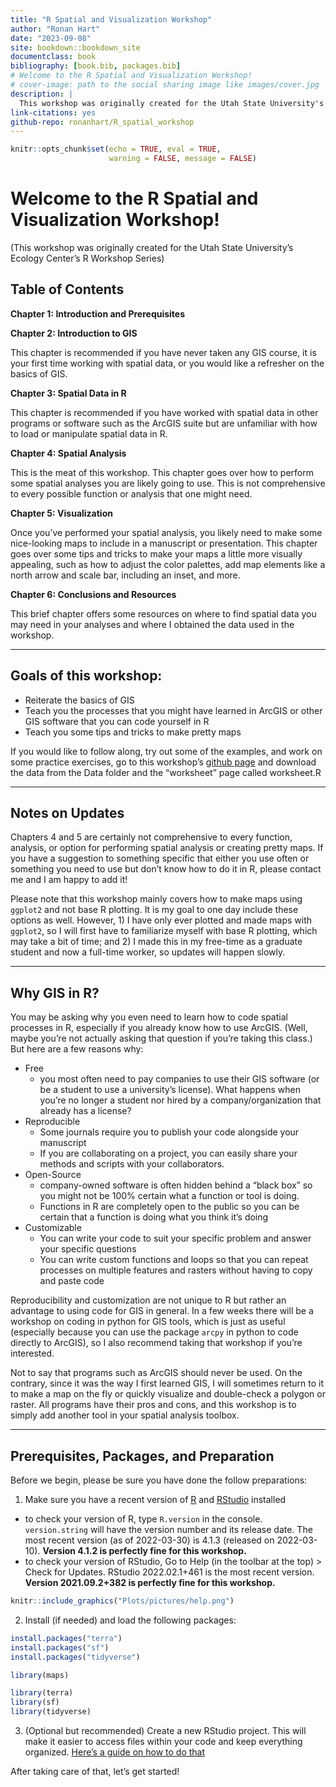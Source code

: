 ```yaml
--- 
title: "R Spatial and Visualization Workshop"
author: "Ronan Hart"
date: "2023-09-08"
site: bookdown::bookdown_site
documentclass: book
bibliography: [book.bib, packages.bib]
# Welcome to the R Spatial and Visualization Workshop!
# cover-image: path to the social sharing image like images/cover.jpg
description: |
  This workshop was originally created for the Utah State University's Ecology Center's R Workshop Series
link-citations: yes
github-repo: ronanhart/R_spatial_workshop
---
```


```r
knitr::opts_chunk$set(echo = TRUE, eval = TRUE, 
                      warning = FALSE, message = FALSE)
```

<style>
p.caption {
  font-size: 0.7em;
}
</style>

# Welcome to the R Spatial and Visualization Workshop!

(This workshop was originally created for the Utah State University's Ecology Center's R Workshop Series)

## Table of Contents {-}

**Chapter 1: Introduction and Prerequisites**

**Chapter 2: Introduction to GIS**

This chapter is recommended if you have never taken any GIS course, it is your first time working with spatial data, or you would like a refresher on the basics of GIS.

**Chapter 3: Spatial Data in R**

This chapter is recommended if you have worked with spatial data in other programs or software such as the ArcGIS suite but are unfamiliar with how to load or manipulate spatial data in R.

**Chapter 4: Spatial Analysis**

This is the meat of this workshop. This chapter goes over how to perform some spatial analyses you are likely going to use. This is not comprehensive to every possible function or analysis that one might need. 

**Chapter 5: Visualization**

Once you've performed your spatial analysis, you likely need to make some nice-looking maps to include in a manuscript or presentation. This chapter goes over some tips and tricks to make your maps a little more visually appealing, such as how to adjust the color palettes, add map elements like a north arrow and scale bar, including an inset, and more.

**Chapter 6: Conclusions and Resources**

This brief chapter offers some resources on where to find spatial data you may need in your analyses and where I obtained the data used in the workshop.

***

## Goals of this workshop: {-}

* Reiterate the basics of GIS
* Teach you the processes that you might have learned in ArcGIS or other GIS software that you can code yourself in R
* Teach you some tips and tricks to make pretty maps 

If you would like to follow along, try out some of the examples, and work on some practice exercises, go to this workshop's [github page](https://github.com/ronanhart/R_Spatial_Workshop) and download the data from the Data folder and the "worksheet" page called worksheet.R

*** 

## Notes on Updates {-}

Chapters 4 and 5 are certainly not comprehensive to every function, analysis, or option for performing spatial analysis or creating pretty maps. If you have a suggestion to something specific that either you use often or something you need to use but don't know how to do it in R, please contact me and I am happy to add it!

Please note that this workshop mainly covers how to make maps using `ggplot2` and not base R plotting. It is my goal to one day include these options as well. However, 1) I have only ever plotted and made maps with `ggplot2`, so I will first have to familiarize myself with base R plotting, which may take a bit of time; and 2) I made this in my free-time as a graduate student and now a full-time worker, so updates will happen slowly.

*** 

## Why GIS in R? {-}

You may be asking why you even need to learn how to code spatial processes in R, especially if you already know how to use ArcGIS. (Well, maybe you're not actually asking that question if you’re taking this class.) But here are a few reasons why:

* Free
  + you most often need to pay companies to use their GIS software (or be a           student to use a university's license). What happens when you're no longer a      student nor hired by a company/organization that already has a license?
* Reproducible
  + Some journals require you to publish your code alongside your manuscript
  + If you are collaborating on a project, you can easily share your methods and scripts with your collaborators. 
* Open-Source
  + company-owned software is often hidden behind a "black box" so you might not be 100% certain what a function or tool is doing. 
  + Functions in R are completely open to the public so you can be certain that a function is doing what you think it's doing
* Customizable
  + You can write your code to suit your specific problem and answer your specific questions 
  + You can write custom functions and loops so that you can repeat processes on multiple features and rasters without having to copy and paste code 

Reproducibility and customization are not unique to R but rather an advantage to using code for GIS in general. In a few weeks there will be a workshop on coding in python for GIS tools, which is just as useful (especially because you can use the package `arcpy` in python to code directly to ArcGIS), so I also recommend taking that workshop if you’re interested.

Not to say that programs such as ArcGIS should never be used. On the contrary, since it was the way I first learned GIS, I will sometimes return to it to make a map on the fly or quickly visualize and double-check a polygon or raster. All programs have their pros and cons, and this workshop is to simply add another tool in your spatial analysis toolbox. 

***

## Prerequisites, Packages, and Preparation {-}

Before we begin, please be sure you have done the follow preparations:

1. Make sure you have a recent version of [R](https://cran.r-project.org/) and [RStudio](https://www.rstudio.com/) installed
  + to check your version of R, type `R.version` in the console. `version.string` will have the version number and its release date. The most recent version (as of 2022-03-30) is 4.1.3 (released on 2022-03-10). **Version 4.1.2 is perfectly fine for this workshop.**
  + to check your version of RStudio, Go to Help (in the toolbar at the top) > Check for Updates. RStudio 2022.02.1+461 is the most recent version. **Version 2021.09.2+382 is perfectly fine for this workshop.**
  
```r
knitr::include_graphics("Plots/pictures/help.png")
```

2. Install (if needed) and load the following packages:

```r
install.packages("terra")
install.packages("sf")
install.packages("tidyverse")
```

```r
library(maps)
```

```r
library(terra)
library(sf)
library(tidyverse)
```

3. (Optional but recommended) Create a new RStudio project. This will make it easier to access files within your code and keep everything organized. [Here's a guide on how to do that](https://support.rstudio.com/hc/en-us/articles/200526207-Using-RStudio-Projects)

After taking care of that, let's get started!
